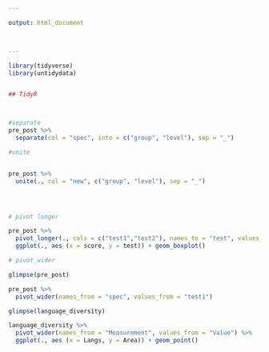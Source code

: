 ```yaml
---

output: html_document



---
```


```r
library(tidyverse)
library(untidydata)


## TidyR 



#separate 
pre_post %>% 
  separate(col = "spec", into = c("group", "level"), sep = "_")

#unite 


pre_post %>% 
  unite(., col = "new", c("group", "level"), sep = "_")




# pivot longer 

pre_post %>% 
  pivot_longer(., cols = c("test1","test2"), names_to = "test", values_to = "score") %>%
  ggplot(., aes (x = score, y = test)) + geom_boxplot()

# pivot_wider 

glimpse(pre_post)

pre_post %>% 
  pivot_wider(names_from = "spec", values_from = "test1")

glimpse(language_diversity)

language_diversity %>% 
  pivot_wider(names_from = "Measurement", values_from = "Value") %>% 
  ggplot(., aes (x = Langs, y = Area)) + geom_point()

```